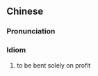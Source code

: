 {{also|唯利是图}}
==Chinese==
{{zh-forms|s=唯利是图}}

===Pronunciation===
{{zh-pron
|m=wéi lì shì tú
|mn=ûi-lī-sī-tô͘
|cat=id
}}

===Idiom===
{{zh-idiom}}

# to be bent solely on profit
